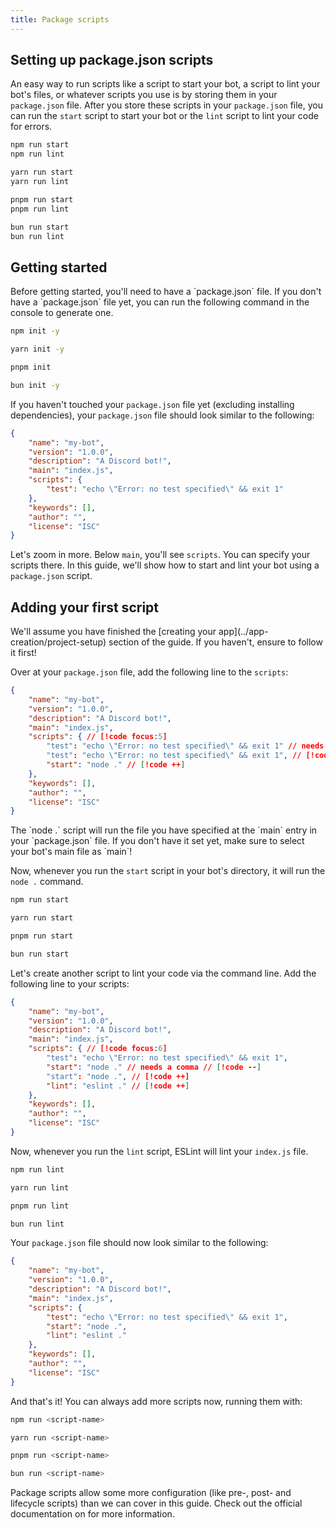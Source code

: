 ```yaml
---
title: Package scripts
---
```


## Setting up package.json scripts

An easy way to run scripts like a script to start your bot, a script to lint your bot's files, or whatever scripts you use is by storing them in your `package.json` file. After you store these scripts in your `package.json` file, you can run the `start` script to start your bot or the `lint` script to lint your code for errors.

```sh tab="npm"
npm run start
npm run lint
```

```sh tab="yarn"
yarn run start
yarn run lint
```

```sh tab="pnpm"
pnpm run start
pnpm run lint
```

```sh tab="bun"
bun run start
bun run lint
```

## Getting started

<Callout>
Before getting started, you'll need to have a `package.json` file. If you don't have a `package.json` file yet, you can run the following command in the console to generate one.

```sh tab="npm"
npm init -y
```

```sh tab="yarn"
yarn init -y
```

```sh tab="pnpm"
pnpm init
```

```sh tab="bun"
bun init -y
```

</Callout>

If you haven't touched your `package.json` file yet (excluding installing dependencies), your `package.json` file should look similar to the following:

```json title="package.json"
{
	"name": "my-bot",
	"version": "1.0.0",
	"description": "A Discord bot!",
	"main": "index.js",
	"scripts": {
		"test": "echo \"Error: no test specified\" && exit 1"
	},
	"keywords": [],
	"author": "",
	"license": "ISC"
}
```

Let's zoom in more. Below `main`, you'll see `scripts`. You can specify your scripts there. In this guide, we'll show how to start and lint your bot using a `package.json` script.

## Adding your first script

<Callout>
	We'll assume you have finished the [creating your app](../app-creation/project-setup) section of the guide. If you
	haven't, ensure to follow it first!
</Callout>

Over at your `package.json` file, add the following line to the `scripts`:

```json title="package.json"
{
	"name": "my-bot",
	"version": "1.0.0",
	"description": "A Discord bot!",
	"main": "index.js",
	"scripts": { // [!code focus:5]
		"test": "echo \"Error: no test specified\" && exit 1" // needs a comma // [!code --]
		"test": "echo \"Error: no test specified\" && exit 1", // [!code ++]
		"start": "node ." // [!code ++]
	},
	"keywords": [],
	"author": "",
	"license": "ISC"
}
```

<Callout>
	The `node .` script will run the file you have specified at the `main` entry in your `package.json` file. If you don't
	have it set yet, make sure to select your bot's main file as `main`!
</Callout>

Now, whenever you run the `start` script in your bot's directory, it will run the `node .` command.

```sh tab="npm"
npm run start
```

```sh tab="yarn"
yarn run start
```

```sh tab="pnpm"
pnpm run start
```

```sh tab="bun"
bun run start
```

Let's create another script to lint your code via the command line. Add the following line to your scripts:

```json title="package.json"
{
	"name": "my-bot",
	"version": "1.0.0",
	"description": "A Discord bot!",
	"main": "index.js",
	"scripts": { // [!code focus:6]
		"test": "echo \"Error: no test specified\" && exit 1",
		"start": "node ." // needs a comma // [!code --]
		"start": "node .", // [!code ++]
		"lint": "eslint ." // [!code ++]
	},
	"keywords": [],
	"author": "",
	"license": "ISC"
}
```

Now, whenever you run the `lint` script, ESLint will lint your `index.js` file.

```sh tab="npm"
npm run lint
```

```sh tab="yarn"
yarn run lint
```

```sh tab="pnpm"
pnpm run lint
```

```sh tab="bun"
bun run lint
```

Your `package.json` file should now look similar to the following:

```json
{
	"name": "my-bot",
	"version": "1.0.0",
	"description": "A Discord bot!",
	"main": "index.js",
	"scripts": {
		"test": "echo \"Error: no test specified\" && exit 1",
		"start": "node .",
		"lint": "eslint ."
	},
	"keywords": [],
	"author": "",
	"license": "ISC"
}
```

And that's it! You can always add more scripts now, running them with:

```sh tab="npm"
npm run <script-name>
```

```sh tab="yarn"
yarn run <script-name>
```

```sh tab="pnpm"
pnpm run <script-name>
```

```sh tab="bun"
bun run <script-name>
```

<Cards>
	<Card title="Package Scripts" href="https://docs.npmjs.com/cli/v7/using-npm/scripts">
		Package scripts allow some more configuration (like pre-, post- and lifecycle scripts) than we can cover in this
		guide. Check out the official documentation on for more information.
	</Card>
</Cards>
